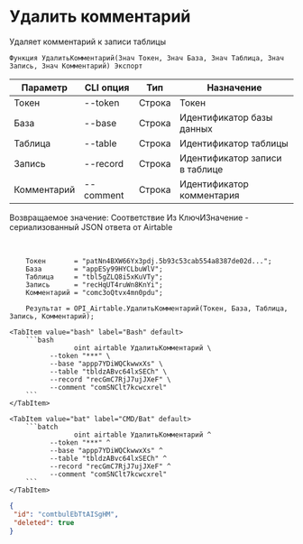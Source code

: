 ﻿---
sidebar_position: 4
---


# Удалить комментарий
 Удаляет комментарий к записи таблицы



`Функция УдалитьКомментарий(Знач Токен, Знач База, Знач Таблица, Знач Запись, Знач Комментарий) Экспорт`

  | Параметр | CLI опция | Тип | Назначение |
  |-|-|-|-|
  | Токен | --token | Строка | Токен |
  | База | --base | Строка | Идентификатор базы данных |
  | Таблица | --table | Строка | Идентификатор таблицы |
  | Запись | --record | Строка | Идентификатор записи в таблице |
  | Комментарий | --comment | Строка | Идентификатор комментария |

  
  Возвращаемое значение:   Соответствие Из КлючИЗначение - сериализованный JSON ответа от Airtable

<br/>




```bsl title="Пример кода"
    Токен       = "patNn4BXW66Yx3pdj.5b93c53cab554a8387de02d...";
    База        = "appESy99HYCLbuWlV";
    Таблица     = "tbl5gZLQ8i5xKuVTy";
    Запись      = "recHqUT4ruWn8KnYi";
    Комментарий = "comc3oQtvx4mn0pdu";

    Результат = OPI_Airtable.УдалитьКомментарий(Токен, База, Таблица, Запись, Комментарий);
```
    

 <Tabs>
  
    <TabItem value="bash" label="Bash" default>
        ```bash
                    oint airtable УдалитьКомментарий \
              --token "***" \
              --base "appp7YDiWQCkwwxXs" \
              --table "tbldzABvc64lxSECh" \
              --record "recGmC7RjJ7ujJXeF" \
              --comment "comSNClt7kcwcxrel"
        ```
    </TabItem>
  
    <TabItem value="bat" label="CMD/Bat" default>
        ```batch
                    oint airtable УдалитьКомментарий ^
              --token "***" ^
              --base "appp7YDiWQCkwwxXs" ^
              --table "tbldzABvc64lxSECh" ^
              --record "recGmC7RjJ7ujJXeF" ^
              --comment "comSNClt7kcwcxrel"
        ```
    </TabItem>
</Tabs>


```json title="Результат"
{
 "id": "comtbulEbTtAISgHM",
 "deleted": true
}
```
